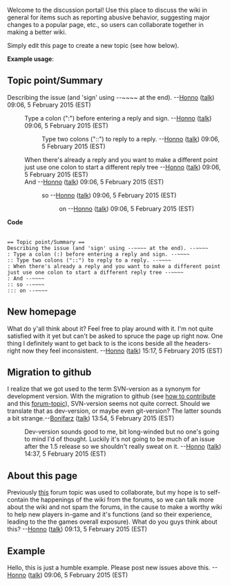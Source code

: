 {{TOC}}
Welcome to the discussion portal! Use this place to discuss the wiki in general for items such as reporting abusive behavior, suggesting major changes to a popular page, etc., so users can collaborate together in making a better wiki.

Simply edit this page to create a new topic (see how below).
<div class="mw-collapsible mw-collapsed">
'''Example usage''':
<div class="mw-collapsible-content">
== Topic point/Summary ==
Describing the issue (and 'sign' using <nowiki>--~~~~</nowiki> at the end). --[[User:Honno|Honno]] ([[User talk:Honno|talk]]) 09:06, 5 February 2015 (EST)
: Type a colon (":") before entering a reply and sign. --[[User:Honno|Honno]] ([[User talk:Honno|talk]]) 09:06, 5 February 2015 (EST)
:: Type two colons ("::") to reply to a reply. --[[User:Honno|Honno]] ([[User talk:Honno|talk]]) 09:06, 5 February 2015 (EST)
: When there's already a reply and you want to make a different point just use one colon to start a different reply tree --[[User:Honno|Honno]] ([[User talk:Honno|talk]]) 09:06, 5 February 2015 (EST)
: And --[[User:Honno|Honno]] ([[User talk:Honno|talk]]) 09:06, 5 February 2015 (EST)
:: so --[[User:Honno|Honno]] ([[User talk:Honno|talk]]) 09:06, 5 February 2015 (EST)
::: on --[[User:Honno|Honno]] ([[User talk:Honno|talk]]) 09:06, 5 February 2015 (EST)


'''Code'''
 <nowiki>
== Topic point/Summary ==
Describing the issue (and 'sign' using --~~~~ at the end). --~~~~
: Type a colon (:) before entering a reply and sign. --~~~~
:: Type two colons ("::") to reply to a reply. --~~~~
: When there's already a reply and you want to make a different point just use one colon to start a different reply tree --~~~~
: And --~~~~
:: so --~~~~
::: on --~~~~
</nowiki>
</div>
</div>

== New homepage ==
What do y'all think about it? Feel free to play around with it. I'm not quite satisfied with it yet but can't be asked to spruce the page up right now. One thing I definitely want to get back to is the icons beside all the headers- right now they feel inconsistent. --[[User:Honno|Honno]] ([[User talk:Honno|talk]]) 15:17, 5 February 2015 (EST)

== Migration to github ==
I realize that we got used to the term SVN-version as a synonym for development version. With the migration to github (see [[how to contribute]] and this [http://redeclipse.net/forum/viewtopic.php?f=4&t=597 forum-topic]), SVN-version seems not quite correct. Should we translate that as dev-version, or maybe even git-version? The latter sounds a bit strange.--[[User:Bonifarz|Bonifarz]] ([[User talk:Bonifarz|talk]]) 13:54, 5 February 2015 (EST)
: Dev-version sounds good to me, bit long-winded but no one's going to mind I'd of thought. Luckily it's not going to be much of an issue after the 1.5 release so we shouldn't really sweat on it. --[[User:Honno|Honno]] ([[User talk:Honno|talk]]) 14:37, 5 February 2015 (EST)

== About this page ==
Previously [http://redeclipse.net/forum/viewtopic.php?f=4&t=278 this] forum topic was used to collaborate, but my hope is to self-contain the happenings of the wiki from the forums, so we can talk more about the wiki and not spam the forums, in the cause to make a worthy wiki to help new players in-game and it's functions (and so their experience, leading to the the games overall exposure). What do you guys think about this? --[[User:Honno|Honno]] ([[User talk:Honno|talk]]) 09:13, 5 February 2015 (EST)

== Example ==
Hello, this is just a humble example. Please post new issues above this. --[[User:Honno|Honno]] ([[User talk:Honno|talk]]) 09:06, 5 February 2015 (EST)